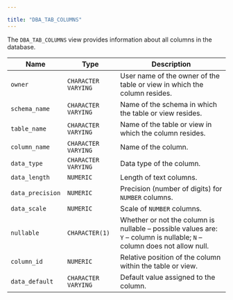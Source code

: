 ---

title: "DBA_TAB_COLUMNS"
---

<div id="dba_tab_columns" class="registered_link"></div>

The `DBA_TAB_COLUMNS` view provides information about all columns in the database.

| Name             | Type                | Description                                                  |
| ---------------- | ------------------- | ------------------------------------------------------------ |
| `owner`          | `CHARACTER VARYING` | User name of the owner of the table or view in which the column resides. |
| `schema_name`    | `CHARACTER VARYING` | Name of the schema in which the table or view resides.       |
| `table_name`     | `CHARACTER VARYING` | Name of the table or view in which the column resides.       |
| `column_name`    | `CHARACTER VARYING` | Name of the column.                                          |
| `data_type`      | `CHARACTER VARYING` | Data type of the column.                                     |
| `data_length`    | `NUMERIC`           | Length of text columns.                                      |
| `data_precision` | `NUMERIC`           | Precision (number of digits) for `NUMBER` columns.           |
| `data_scale`     | `NUMERIC`           | Scale of `NUMBER` columns.                                   |
| `nullable`       | `CHARACTER(1)`      | Whether or not the column is nullable – possible values are: `Y` – column is nullable; `N` – column does not allow null. |
| `column_id`      | `NUMERIC`           | Relative position of the column within the table or view.    |
| `data_default`   | `CHARACTER VARYING` | Default value assigned to the column.                        |